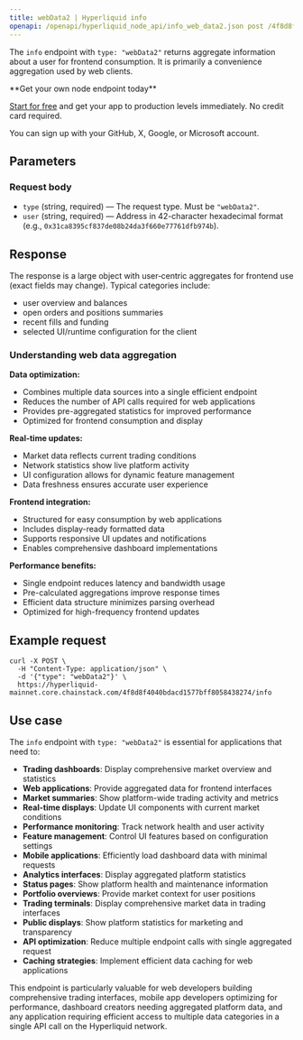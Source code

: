 ```yaml
---
title: webData2 | Hyperliquid info
openapi: /openapi/hyperliquid_node_api/info_web_data2.json post /4f8d8f4040bdacd1577bff8058438274/info
---
```


The `info` endpoint with `type: "webData2"` returns aggregate information about a user for frontend consumption. It is primarily a convenience aggregation used by web clients.

<Check>
**Get your own node endpoint today**

[Start for free](https://console.chainstack.com/) and get your app to production levels immediately. No credit card required.

You can sign up with your GitHub, X, Google, or Microsoft account.
</Check>

## Parameters

### Request body

* `type` (string, required) — The request type. Must be `"webData2"`.
* `user` (string, required) — Address in 42-character hexadecimal format (e.g., `0x31ca8395cf837de08b24da3f660e77761dfb974b`).

## Response

The response is a large object with user‑centric aggregates for frontend use (exact fields may change). Typical categories include:

- user overview and balances
- open orders and positions summaries
- recent fills and funding
- selected UI/runtime configuration for the client

### Understanding web data aggregation

**Data optimization:**
- Combines multiple data sources into a single efficient endpoint
- Reduces the number of API calls required for web applications
- Provides pre-aggregated statistics for improved performance
- Optimized for frontend consumption and display

**Real-time updates:**
- Market data reflects current trading conditions
- Network statistics show live platform activity
- UI configuration allows for dynamic feature management
- Data freshness ensures accurate user experience

**Frontend integration:**
- Structured for easy consumption by web applications
- Includes display-ready formatted data
- Supports responsive UI updates and notifications
- Enables comprehensive dashboard implementations

**Performance benefits:**
- Single endpoint reduces latency and bandwidth usage
- Pre-calculated aggregations improve response times
- Efficient data structure minimizes parsing overhead
- Optimized for high-frequency frontend updates

## Example request

```shell Shell
curl -X POST \
  -H "Content-Type: application/json" \
  -d '{"type": "webData2"}' \
  https://hyperliquid-mainnet.core.chainstack.com/4f8d8f4040bdacd1577bff8058438274/info
```

## Use case

The `info` endpoint with `type: "webData2"` is essential for applications that need to:

* **Trading dashboards**: Display comprehensive market overview and statistics
* **Web applications**: Provide aggregated data for frontend interfaces
* **Market summaries**: Show platform-wide trading activity and metrics
* **Real-time displays**: Update UI components with current market conditions
* **Performance monitoring**: Track network health and user activity
* **Feature management**: Control UI features based on configuration settings
* **Mobile applications**: Efficiently load dashboard data with minimal requests
* **Analytics interfaces**: Display aggregated platform statistics
* **Status pages**: Show platform health and maintenance information
* **Portfolio overviews**: Provide market context for user positions
* **Trading terminals**: Display comprehensive market data in trading interfaces
* **Public displays**: Show platform statistics for marketing and transparency
* **API optimization**: Reduce multiple endpoint calls with single aggregated request
* **Caching strategies**: Implement efficient data caching for web applications

This endpoint is particularly valuable for web developers building comprehensive trading interfaces, mobile app developers optimizing for performance, dashboard creators needing aggregated platform data, and any application requiring efficient access to multiple data categories in a single API call on the Hyperliquid network.